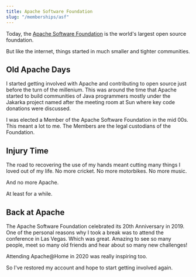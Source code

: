 ```yaml
---
title: Apache Software Foundation
slug: "/memberships/asf"
---
```



<section>
    <YouTube videoId="JUt2nb0mgwg"></YouTube>
</section>

Today, the [Apache Software Foundation](https://www.apache.org) is the world's largest open source foundation.

But like the internet, things started in much smaller and tighter communities.

<section>
    <YouTube videoId="9PPBHqxpzT4"></YouTube>
</section>

## Old Apache Days

I started getting involved with Apache and contributing to open source just before the turn of the millenium.
This was around the time that Apache started to build communities of Java programmers mostly under the Jakarka
project named after the meeting room at Sun where key code donations were discussed.

I was elected a Member of the Apache Software Foundation in the mid 00s. This meant a lot to me. The Members are
the legal custodians of the Foundation.

## Injury Time

The road to recovering the use of my hands meant cutting many things I loved out of my life. No more cricket. No more
motorbikes. No more music.

And no more Apache.

At least for a while.

## Back at Apache

The Apache Software Foundation celebrated its 20th Anniversary in 2019. One of the personal reasons why I took a break
was to attend the conference in Las Vegas. Which was great. Amazing to see so many people, meet so many old friends and
hear about so many new challenges!

<section>
    <YouTube videoId="0CLDVMcyo1s"></YouTube>
</section>

Attending Apache@Home in 2020 was really inspiring too.

<section>
    <YouTube videoId="swP785S6c4M"></YouTube>
</section>

So I've restored my account and hope to start getting involved again.